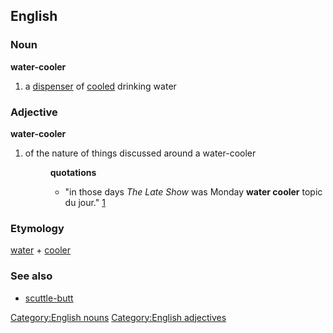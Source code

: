 == English ==
=== Noun ===
[[Category:English nouns]]
'''water-cooler''' 
#a [[dispenser]] of [[cooled]] drinking water
=== Adjective ===
[[Category:English adjectives]]
'''water-cooler''' 
#of the nature of things discussed around a water-cooler
#:'''quotations'''
#:*"in those days ''The Late Show'' was Monday '''water cooler''' topic du jour." [http://e-wok.com.au/LateShow.htm]
=== Etymology ===
[[water]] + [[cooler]]
=== See also ===
* [[scuttle-butt]]